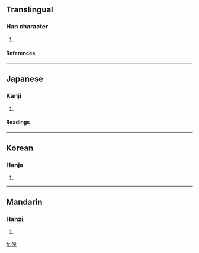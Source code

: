 ==Translingual==
===Han character===
{{Han char|rn=30|rad=口|as=04|sn=7|four=|canj=口竹弓水 (RHNE)}}
# {{defn|Han}}
====References====
{{Han ref|kx=0179.140|dkj=03374|dj=0397.080|hdz=10593.060|uh=543A|ud=21562}}
----
==Japanese==
===Kanji===
{{ja-kanji|grade=uc|rs=口04}}
# {{defn|Japanese}}
====Readings====
{{ja-readings|on=[[とう]] (tō)|kun=[[ささやく]] (sasayaku)}}
----
==Korean==
===Hanja===
{{ko-hanja|hangeul=두|rv=du|mr=tu}}
# {{defn|Korean}}
----
==Mandarin==
===Hanzi===
{{cmn-hanzi|pin=[[dōu]] ([[dou1]]), [[hǒu]] ([[hou3]])|wg=tou<sup>1</sup>, hou<sup>3</sup>}}
# {{defn|Mandarin}}

[[fr:吺]]